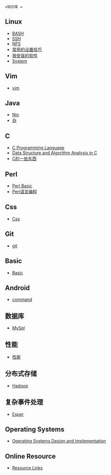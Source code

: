  =知识库 =
==Linux==
* [[linux/bash|BASH]]
* [[linux/ssh|SSH]]
* [[linux/nfs|NFS]]
* [[linux/frq|常用的设置技巧 ]]
* [[linux/software|我安装的软件 ]]
* [[linux/system|System]]
==Vim==
* [[vim/vim|vim]]
==Java==
* [[java/nio|Nio]]
* [[java/frq|杂 ]]
==C ==
* [[c/cpl|C Programming Language]]
* [[c/dsaac|Data Structure and Algorithm Analysis in C]]
* [[c/cfrq|C的一些东西 ]]
==Perl ==
* [[perl/basic|Perl Basic]]
* [[perl/perl_programming|Perl语言编程]]
==Css==
* [[css/css|Css]]
==Git==
* [[git/git|git]]
==Basic==
* [[basic/basic|Basic]]
==Android==
* [[android/command|command]]
==数据库 ==
* [[mysql/mysql|MySql]]
==性能==
* [[performance/performance|性能 ]]
==分布式存储 ==
* [[d_s/hadoop|Hadoop ]]
==复杂事件处理 ==
* [[cep/esper|Esper ]]
==Operating Systems ==
* [[operating_systems/operating_systems_design_and_implementation|Operating Systems Design and Implementation]]
==Online Resource ==
* [[resource/links|Resource Links]]
 

